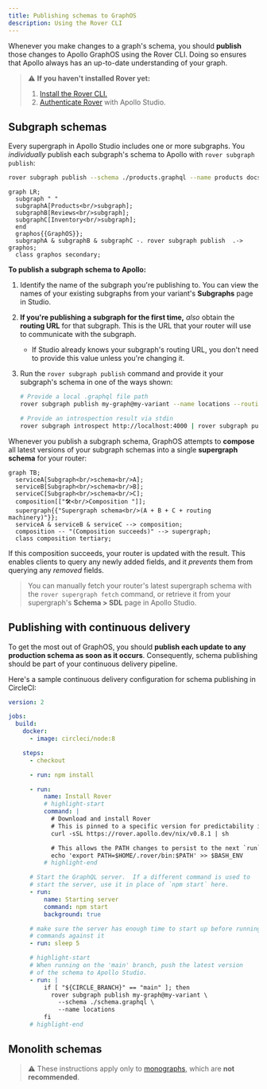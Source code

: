 ```yaml
---
title: Publishing schemas to GraphOS
description: Using the Rover CLI
---
```



Whenever you make changes to a graph's schema, you should **publish** those changes to Apollo GraphOS using the Rover CLI. Doing so ensures that Apollo always has an up-to-date understanding of your graph.

> ⚠️ **If you haven't installed Rover yet:**
> 1.  <a href="https://www.apollographql.com/docs/rover/getting-started/" target="_blank">Install the Rover CLI.</a>
> 2. <a href="https://www.apollographql.com/docs/rover/configuring/" target="_blank">Authenticate Rover</a> with Apollo Studio.

## Subgraph schemas

Every supergraph in Apollo Studio includes one or more subgraphs. You _individually_ publish each subgraph's schema to Apollo with `rover subgraph publish`:

```bash
rover subgraph publish --schema ./products.graphql --name products docs-example-graph@current
```

```mermaid
graph LR;
  subgraph " "
  subgraphA[Products<br/>subgraph];
  subgraphB[Reviews<br/>subgraph];
  subgraphC[Inventory<br/>subgraph];
  end
  graphos{{GraphOS}};
  subgraphA & subgraphB & subgraphC -. rover subgraph publish  .-> graphos;
  class graphos secondary;
```

**To publish a subgraph schema to Apollo:**

1. Identify the name of the subgraph you're publishing to. You can view the names of your existing subgraphs from your variant's **Subgraphs** page in Studio.

2. **If you're publishing a subgraph for the first time,** _also_ obtain the **routing URL** for that subgraph. This is the URL that your router will use to communicate with the subgraph.
    - If Studio already knows your subgraph's routing URL, you don't need to provide this value unless you're changing it.

2. Run the `rover subgraph publish` command and provide it your subgraph's schema in one of the ways shown:

    ```bash
    # Provide a local .graphql file path
    rover subgraph publish my-graph@my-variant --name locations --routing-url https://flyby-locations-sub.herokuapp.com/ --schema ./schema.graphql

    # Provide an introspection result via stdin
    rover subgraph introspect http://localhost:4000 | rover subgraph publish my-graph@my-variant --name locations --routing-url https://flyby-locations-sub.herokuapp.com/ --schema -
    ```

Whenever you publish a subgraph schema, GraphOS attempts to **compose** all latest versions of your subgraph schemas into a single **supergraph schema** for your router:

```mermaid
graph TB;
  serviceA[Subgraph<br/>schema<br/>A];
  serviceB[Subgraph<br/>schema<br/>B];
  serviceC[Subgraph<br/>schema<br/>C];
  composition[["🛠<br/>Composition "]];
  supergraph{{"Supergraph schema<br/>(A + B + C + routing machinery)"}};
  serviceA & serviceB & serviceC --> composition;
  composition -- "(Composition succeeds)" --> supergraph;
  class composition tertiary;
```

If this composition succeeds, your router is updated with the result. This enables clients to query any newly added fields, and it _prevents_ them from querying any _removed_ fields.

> You can manually fetch your router's latest supergraph schema with the `rover supergraph fetch` command, or retrieve it from your supergraph's **Schema > SDL** page in Apollo Studio.

## Publishing with continuous delivery

To get the most out of GraphOS, you should **publish each update to any production schema as soon as it occurs**. Consequently, schema publishing should be part of your continuous delivery pipeline.

Here's a sample continuous delivery configuration for schema publishing in CircleCI:

```yaml
version: 2

jobs:
  build:
    docker:
      - image: circleci/node:8

    steps:
      - checkout

      - run: npm install

      - run:
          name: Install Rover
          # highlight-start
          command: |
            # Download and install Rover
            # This is pinned to a specific version for predictability in CI
            curl -sSL https://rover.apollo.dev/nix/v0.8.1 | sh

            # This allows the PATH changes to persist to the next `run` step
            echo 'export PATH=$HOME/.rover/bin:$PATH' >> $BASH_ENV
          # highlight-end

      # Start the GraphQL server.  If a different command is used to
      # start the server, use it in place of `npm start` here.
      - run:
          name: Starting server
          command: npm start
          background: true

      # make sure the server has enough time to start up before running
      # commands against it
      - run: sleep 5

      # highlight-start
      # When running on the 'main' branch, push the latest version
      # of the schema to Apollo Studio.
      - run: |
          if [ "${CIRCLE_BRANCH}" == "main" ]; then
            rover subgraph publish my-graph@my-variant \
              --schema ./schema.graphql \
              --name locations
          fi
      # highlight-end
```

## Monolith schemas

> ⚠️ These instructions apply only to [monographs](../org/graphs/#monographs), which are **not recommended**.

<RegisterCli />
